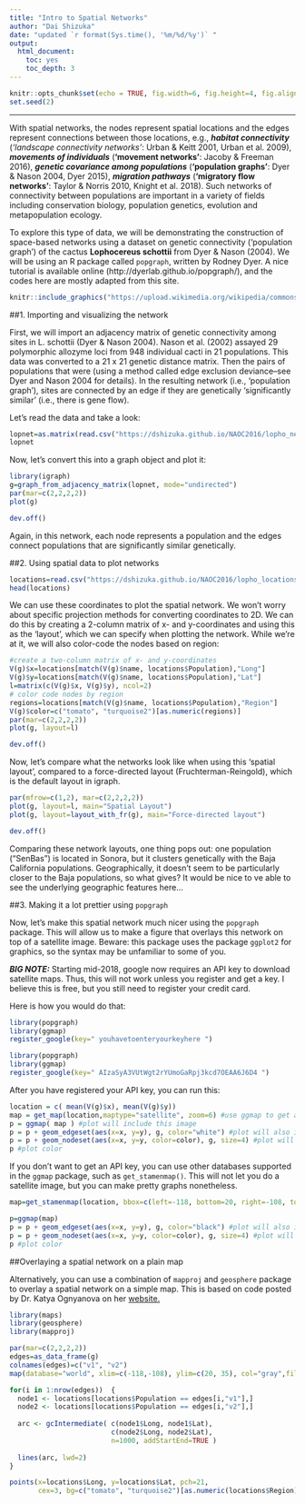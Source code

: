 ```yaml
---
title: "Intro to Spatial Networks"
author: "Dai Shizuka"
date: "updated `r format(Sys.time(), '%m/%d/%y')` "
output: 
  html_document:
    toc: yes
    toc_depth: 3
---
```


```r
knitr::opts_chunk$set(echo = TRUE, fig.width=6, fig.height=4, fig.align='center',warning=F, message = F)
set.seed(2)
```

---


With spatial networks, the nodes represent spatial locations and the edges represent connections between those locations, e.g., ***habitat connectivity*** (*‘landscape connectivity networks’*: Urban & Keitt 2001, Urban et al. 2009), ***movements of individuals*** (**‘movement networks’**: Jacoby & Freeman 2016), ***genetic covariance among populations*** (**‘population graphs’**: Dyer & Nason 2004, Dyer 2015), ***migration pathways*** (**‘migratory flow networks’**: Taylor & Norris 2010, Knight et al. 2018). Such networks of connectivity between populations are important in a variety of fields including conservation biology, population genetics, evolution and metapopulation ecology.

To explore this type of data, we will be demonstrating the construction of space-based networks using a dataset on genetic connectivity (‘population graph’) of the cactus **Lophocereus schottii** from Dyer & Nason (2004). We will be using an R package called `popgraph`, written by Rodney Dyer. A nice tutorial is available online (http://dyerlab.github.io/popgraph/), and the codes here are mostly adapted from this site.

```r
knitr::include_graphics("https://upload.wikimedia.org/wikipedia/commons/thumb/7/76/P%C3%A1jara_La_Lajita_-_Oasis_Park_-_Pachycereus_schottii_01_ies.jpg/640px-P%C3%A1jara_La_Lajita_-_Oasis_Park_-_Pachycereus_schottii_01_ies.jpg")
```


##1. Importing and visualizing the network

First, we will import an adjacency matrix of genetic connectivity among sites in L. schottii (Dyer & Nason 2004). Nason et al. (2002) assayed 29 polymorphic allozyme loci from 948 individual cacti in 21 populations. This data was converted to a 21 x 21 genetic distance matrix. Then the pairs of populations that were (using a method called edge exclusion deviance--see Dyer and Nason 2004 for details). In the resulting network (i.e., ‘population graph’), sites are connected by an edge if they are genetically ‘significantly similar’ (i.e., there is gene flow).

Let’s read the data and take a look:

```r
lopnet=as.matrix(read.csv("https://dshizuka.github.io/NAOC2016/lopho_network.csv", header=T, row.names=1)) #From Dyer et al. 2004
lopnet
```

Now, let’s convert this into a graph object and plot it:
```r
library(igraph)
g=graph_from_adjacency_matrix(lopnet, mode="undirected") 
par(mar=c(2,2,2,2))
plot(g)
```
```r
dev.off()
```

Again, in this network, each node represents a population and the edges connect populations that are significantly similar genetically.

##2. Using spatial data to plot networks

```r
locations=read.csv("https://dshizuka.github.io/NAOC2016/lopho_locations.csv") 
head(locations)
```

We can use these coordinates to plot the spatial network. We won’t worry about specific projection methods for converting coordinates to 2D. We can do this by creating a 2-column matrix of x- and y-coordinates and using this as the ‘layout’, which we can specify when plotting the network. While we’re at it, we will also color-code the nodes based on region:

```r
#create a two-column matrix of x- and y-coordinates
V(g)$x=locations[match(V(g)$name, locations$Population),"Long"] 
V(g)$y=locations[match(V(g)$name, locations$Population),"Lat"] 
l=matrix(c(V(g)$x, V(g)$y), ncol=2)
# color code nodes by region
regions=locations[match(V(g)$name, locations$Population),"Region"] 
V(g)$color=c("tomato", "turquoise2")[as.numeric(regions)]
par(mar=c(2,2,2,2))
plot(g, layout=l)
```

```r
dev.off()
```


Now, let’s compare what the networks look like when using this ‘spatial layout’, compared to a force-directed layout (Fruchterman-Reingold), which is the default layout in igraph.

```r
par(mfrow=c(1,2), mar=c(2,2,2,2))
plot(g, layout=l, main="Spatial Layout")
plot(g, layout=layout_with_fr(g), main="Force-directed layout")
```

```r
dev.off()
```


Comparing these network layouts, one thing pops out: one population (“SenBas”) is located in Sonora, but it clusters genetically with the Baja California populations. Geographically, it doesn’t seem to be particularly closer to the Baja populations, so what gives? It would be nice to ve able to see the underlying geographic features here...

##3. Making it a lot prettier using `popgraph`

Now, let’s make this spatial network much nicer using the `popgraph` package. This will allow us to make a figure that overlays this network on top of a satellite image. 
Beware: this package uses the package `ggplot2` for graphics, so the syntax may be unfamiliar to some of you.

***BIG NOTE:*** Starting mid-2018, google now requires an API key to download satellite maps. Thus, this will not work unless you register and get a key. I believe this is free, but you still need to register your credit card. 

Here is how you would do that:
```r
library(popgraph)
library(ggmap)
register_google(key=" youhavetoenteryourkeyhere ")
```

```r
library(popgraph)
library(ggmap)
register_google(key=" AIzaSyA3VUtWgt2rYUmoGaRpj3kcd7OEAA6J6D4 ")
```

After you have registered your API key, you can run this:

```r
location = c( mean(V(g)$x), mean(V(g)$y))
map = get_map(location,maptype="satellite", zoom=6) #use ggmap to get a satellite image of the study area.
p = ggmap( map ) #plot will include this image
p = p + geom_edgeset(aes(x=x, y=y), g, color="white") #plot will also include the network edges, in white
p = p + geom_nodeset(aes(x=x, y=y, color=color), g, size=4) #plot will also include the network nodes, color-coded by region
p #plot color
```

If you don't want to get an API key, you can use other databases supported in the `ggmap` package, such as `get_stamenmap()`. This will not let you do a satellite image, but you can make pretty graphs nonetheless.

```r
map=get_stamenmap(location, bbox=c(left=-118, bottom=20, right=-108, top=35), zoom=6, source="stamen", maptype="watercolor")

p=ggmap(map)
p = p + geom_edgeset(aes(x=x, y=y), g, color="black") #plot will also include the network edges, in white
p = p + geom_nodeset(aes(x=x, y=y, color=color), g, size=4) #plot will also include the network nodes, color-coded by region
p #plot color
```


##Overlaying a spatial network on a plain map

Alternatively, you can use a combination of `mapproj` and `geosphere` package to overlay a spatial network on a simple map. This is based on code posted by Dr. Katya Ognyanova on her [website.](http://kateto.net/network-visualization)

```r
library(maps)
library(geosphere)
library(mapproj)

par(mar=c(2,2,2,2))
edges=as_data_frame(g)
colnames(edges)=c("v1", "v2")
map(database="world", xlim=c(-118,-108), ylim=c(20, 35), col="gray",fill=T)

for(i in 1:nrow(edges))  {
  node1 <- locations[locations$Population == edges[i,"v1"],]
  node2 <- locations[locations$Population == edges[i,"v2"],]
  
  arc <- gcIntermediate( c(node1$Long, node1$Lat), 
                         c(node2$Long, node2$Lat), 
                         n=1000, addStartEnd=TRUE )
  
  lines(arc, lwd=2)
}

points(x=locations$Long, y=locations$Lat, pch=21, 
       cex=3, bg=c("tomato", "turquoise2")[as.numeric(locations$Region)])
```